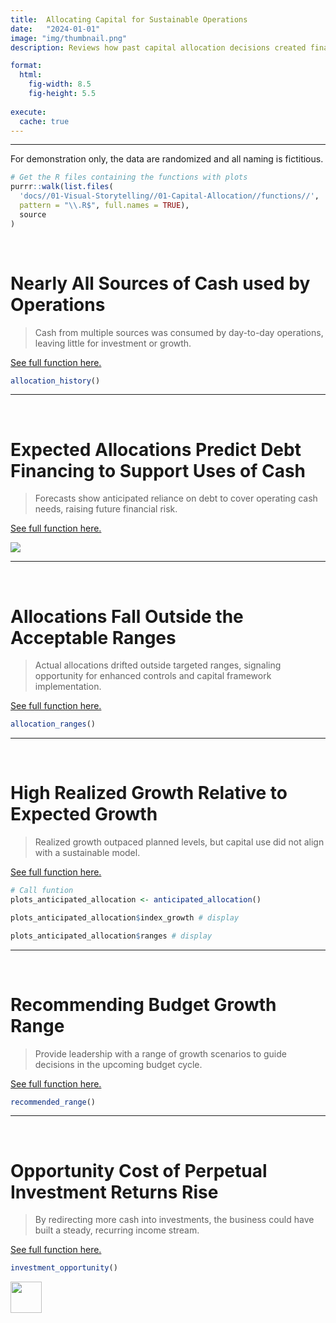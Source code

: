 ```yaml
---
title:  Allocating Capital for Sustainable Operations
date:   "2024-01-01"
image: "img/thumbnail.png"
description: Reviews how past capital allocation decisions created financial pressure and unsustainable outcomes.

format:
  html:
    fig-width: 8.5
    fig-height: 5.5
    
execute:
  cache: true
---
```


---

::: {.callout-note title="Note: Data is Randomly Generated"}

For demonstration only, the data are randomized and all naming is fictitious.

:::

```r
# Get the R files containing the functions with plots
purrr::walk(list.files(
  'docs//01-Visual-Storytelling//01-Capital-Allocation//functions//', 
  pattern = "\\.R$", full.names = TRUE), 
  source
)
```

<br>

# Nearly All Sources of Cash used by Operations

> Cash from multiple sources was consumed by day-to-day operations, leaving little for investment or growth.

<a href="https://github.com/Daniel-Carpenter/Portfolio/blob/main/docs/01-Visual-Storytelling/01-Capital-Allocation/functions/01-Allocation-History.R" target="_blank">See full function here.</a>

```r
allocation_history()
```

---

<br>

# Expected Allocations Predict Debt Financing to Support Uses of Cash

> Forecasts show anticipated reliance on debt to cover operating cash needs, raising future financial risk.

<a href="https://github.com/Daniel-Carpenter/Portfolio/blob/main/docs/01-Visual-Storytelling/01-Capital-Allocation/functions/02-Sankey-Allocations.ipynb" target="_blank">See full function here.</a>

![](/docs/output/Sankey.png)

---

<br>

# Allocations Fall Outside the Acceptable Ranges

> Actual allocations drifted outside targeted ranges, signaling opportunity for enhanced controls and capital framework implementation.

<a href="https://github.com/Daniel-Carpenter/Portfolio/blob/main/docs/01-Visual-Storytelling/01-Capital-Allocation/functions/03-Allocation-Ranges.R" target="_blank">See full function here.</a>

```r
allocation_ranges()
```

---

<br>

# High Realized Growth Relative to Expected Growth

> Realized growth outpaced planned levels, but capital use did not align with a sustainable model.

<a href="https://github.com/Daniel-Carpenter/Portfolio/blob/main/docs/01-Visual-Storytelling/01-Capital-Allocation/functions/04-Anticipated-Allocation.R" target="_blank">See full function here.</a>

```r
# Call funtion
plots_anticipated_allocation <- anticipated_allocation()

plots_anticipated_allocation$index_growth # display
```

```r
plots_anticipated_allocation$ranges # display
```

---

<br>

# Recommending Budget Growth Range

> Provide leadership with a range of growth scenarios to guide decisions in the upcoming budget cycle.

<a href="https://github.com/Daniel-Carpenter/Portfolio/blob/main/docs/01-Visual-Storytelling/01-Capital-Allocation/functions/06-Recommended-Range.R" target="_blank">See full function here.</a>

```r
recommended_range()
```


---

<br>

# Opportunity Cost of Perpetual Investment Returns Rise

> By redirecting more cash into investments, the business could have built a steady, recurring income stream.

<a href="https://github.com/Daniel-Carpenter/Portfolio/blob/main/docs/01-Visual-Storytelling/01-Capital-Allocation/functions/05-Investment-Opportunity.R" target="_blank">See full function here.</a>

```r
investment_opportunity()
```

[<img src = '/docs/img/go-back.png' height=50 >](../)
